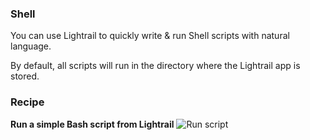 
### Shell

You can use Lightrail to quickly write & run Shell scripts with natural language. 

<Callout type="info" emoji="ℹ️">
  By default, all scripts will run in the directory where the Lightrail app is stored. 
</Callout>

### Recipe

**Run a simple Bash script from Lightrail**
![Run script](../../assets/demo-script.png) 

